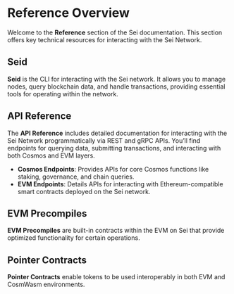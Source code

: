 
# Reference Overview

Welcome to the **Reference** section of the Sei documentation. This section
offers key technical resources for interacting with the Sei Network.

## Seid

**Seid** is the CLI for interacting with the Sei network. It allows you to
manage nodes, query blockchain data, and handle transactions, providing
essential tools for operating within the network.

## API Reference

The **API Reference** includes detailed documentation for interacting with the
Sei Network programmatically via REST and gRPC APIs. You’ll find endpoints for
querying data, submitting transactions, and interacting with both Cosmos and EVM
layers.

- **Cosmos Endpoints**: Provides APIs for core Cosmos functions like staking,
  governance, and chain queries.
- **EVM Endpoints**: Details APIs for interacting with Ethereum-compatible smart
  contracts deployed on the Sei network.

## EVM Precompiles

**EVM Precompiles** are built-in contracts within the EVM on Sei that provide
optimized functionality for certain operations.

## Pointer Contracts

**Pointer Contracts** enable tokens to be used interoperably in both EVM and
CosmWasm environments.
